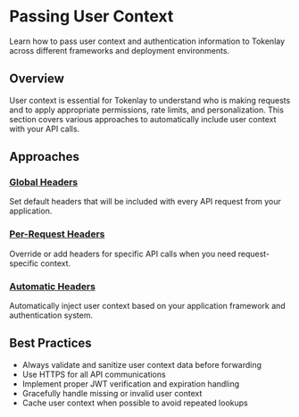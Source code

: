 
<Head>
  <title>Passing Metadata | Tokenlay</title>
</Head>

# Passing User Context

Learn how to pass user context and authentication information to Tokenlay across different frameworks and deployment environments.

## Overview

User context is essential for Tokenlay to understand who is making requests and to apply appropriate permissions, rate limits, and personalization. This section covers various approaches to automatically include user context with your API calls.

## Approaches

### [Global Headers](/passing-user-context/global-headers)
Set default headers that will be included with every API request from your application.

### [Per-Request Headers](/passing-user-context/per-request-headers)
Override or add headers for specific API calls when you need request-specific context.

### [Automatic Headers](/passing-user-context/automatic-headers)
Automatically inject user context based on your application framework and authentication system.

## Best Practices

- Always validate and sanitize user context data before forwarding
- Use HTTPS for all API communications
- Implement proper JWT verification and expiration handling
- Gracefully handle missing or invalid user context
- Cache user context when possible to avoid repeated lookups